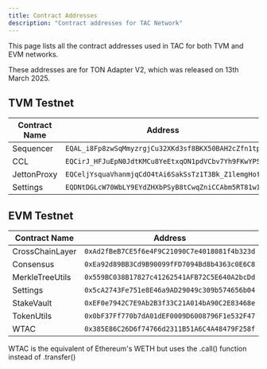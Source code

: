 ```yaml
---
title: Contract Addresses
description: "Contract addresses for TAC Network"
---
```


This page lists all the contract addresses used in TAC for both TVM and EVM networks.

<Info>
These addresses are for TON Adapter V2, which was released on 13th March 2025.
</Info>

## TVM Testnet

| Contract Name | Address                                            |
| ------------- | -------------------------------------------------- |
| Sequencer     | `EQAL_i8Fp8zwSqMmyzrgjCu32XKd3sf8BKX50BAH2cZfn1tp` |
| CCL           | `EQCirJ_HFJuEpN0JdtKMCu8YeEtxqON1pdVCbv7Yh9FKwYPS` |
| JettonProxy   | `EQCeljYsquaVhanmjqCdO4tAi6SakSsTz1T3Bk_Z1lemgHof` |
| Settings      | `EQDNtDGLcW70WbLY9EYdZHXbPSyB8tCwqZniCCAbm5RT81wI` |

## EVM Testnet


| Contract Name   | Address                                      |
| --------------- | -------------------------------------------- |
| CrossChainLayer | `0xAd2fBeB7CE5f6e4F9C21090C7e4018081f4b323d` |
| Consensus       | `0xEa92d89BB3Cd9B90099fFD7094Bd8b4363c0E6C8` |
| MerkleTreeUtils | `0x559BC038B17827c41262541AFB72C5E640A2bcDd` |
| Settings        | `0x5cA2743Fe751e8E46a9AD29049c309b574656b04` |
| StakeVault      | `0xEF0e7942C7E9Ab2B3f33C21A014bA90C2E83468e` |
| TokenUtils      | `0x0bF37Ff770b7dA01dEF0009D6008796F1e532F47` |
| WTAC            | `0x385E86C26D6f74766d2311B51A6C4A48479F258f` |


<Info>
  WTAC is the equivalent of Ethereum's WETH but uses the .call() function
  instead of .transfer()
</Info>
